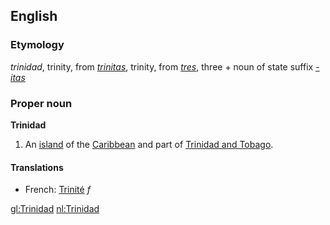 ==English==
{{wikipedia}}
===Etymology===
{{Sp.}} ''trinidad'', trinity, from {{L.}} ''[[trinitas]]'', trinity, from ''[[tres]]'', three + noun of state suffix ''[[-itas]]''

===Proper noun===
'''Trinidad'''

#An [[island]] of the [[Caribbean]] and part of [[Trinidad and Tobago]].

====Translations====
*French: [[Trinité]] ''f''

[[gl:Trinidad]]
[[nl:Trinidad]]